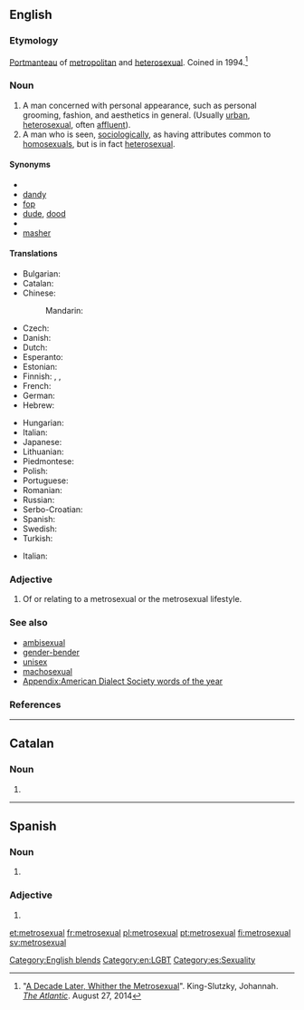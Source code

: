 ==English==
{{wikipedia}}

===Etymology===
[[portmanteau word|Portmanteau]] of [[metropolitan]] and [[heterosexual]]. Coined in 1994.<ref>"[http://www.theawl.com/2014/08/a-decade-later-whither-the-metrosexual A Decade Later, Whither the Metrosexual]". King-Slutzky, Johannah. ''[[:w:The Atlantic|The Atlantic]]''. August 27, 2014</ref>

===Noun===
{{en-noun|head=[[metro-|metro]][[sexual]]}}

# A man concerned with personal appearance, such as personal grooming, fashion, and aesthetics in general. (Usually [[urban]], [[heterosexual]], often [[affluent]]). <!-- A concern for personal image is interpreted socially as being "homosexual" in some social circles, leaving "Gay Straight Male" as the logical terminology in that social context to describe a straight male concerned with fashion and personal appearance.-->
# A man who is seen, [[sociologically]], as having attributes common to [[homosexuals]], but is in fact [[heterosexual]].

====Synonyms====
* {{l|en|boulevardier}}
* [[dandy]] {{qualifier|19th Century}}
* [[fop]] {{qualifier|19th Century}}
* [[dude]], [[dood]] {{qualifier|archaic}}
* {{l|en|man about town}}
* [[masher]] {{qualifier|archaic}}

====Translations====
{{trans-top|man concerned with personal appearance}}
* Bulgarian: {{t|bg|метросексуален|tr=metroseksualen}}
* Catalan: {{t|ca|metrosexual}}
* Chinese:
*: Mandarin: {{t|cmn|都市美男|tr=dūshì měinán|sc=Hani}}
* Czech: {{t|cs|metrosexuál}}
* Danish: {{t|da|metrosexuel}}
* Dutch: {{t+|nl|metroseksueel}}
* Esperanto: {{t|eo|metroseksulo}}
* Estonian: {{t|et|metroseksuaal}}
* Finnish: {{t|fi|metroseksuaali}}, {{t|fi|hienostelija}}, {{t+|fi|keikari}}
* French: {{t+|fr|métrosexuel|m}}
* German: {{t|de|Metrosexueller|m}}
* Hebrew: {{t|he|מטרוסקסואל|tr=metroseksual}}
{{trans-mid}}
* Hungarian: {{t|hu|metroszexuális}}
* Italian: {{t+|it|metrosessuale}}
* Japanese: {{t|ja|メトロセクシャル|tr=metorosekusharu|sc=Jpan}}
* Lithuanian: {{t|lt|metroseksualas}}
* Piedmontese: {{t|pms|gadan}}
* Polish: {{t+|pl|metroseksualny}}
* Portuguese: {{t+|pt|metrossexual|m}}
* Romanian: {{t|ro|metrosexual}}
* Russian: {{t|ru|метросексуал|m|tr=metrosɛksuál|sc=Cyrl}}
* Serbo-Croatian: {{t|sh|метросексуалан|sc=Cyrl}}
* Spanish: {{t|es|metrosexual}}
* Swedish: {{t+|sv|metrosexuell}}
* Turkish: {{t+|tr|metroseksüel}}
{{trans-bottom}}

{{checktrans-top}}
* Italian: {{t-check|it|vitellone|m}} <!--This doesn't seem to be correct: see my comment on the discussion page - Paul G-->
{{trans-mid}}
{{trans-bottom}}

===Adjective===
{{en-adj}}

# Of or relating to a metrosexual or the metrosexual lifestyle.

===See also===
* [[ambisexual]]
* [[gender-bender]]
* [[unisex]]
* [[machosexual]]
* [[Appendix:American Dialect Society words of the year]]

===References===
<references />

[[Category:English blends]]
[[Category:en:LGBT]]

----

==Catalan==

===Noun===
{{ca-noun|m}}

# {{l|en|metrosexual}}

----
==Spanish==
===Noun===
{{es-noun|m|metrosexuales}}

# {{l/en|metrosexual}}

===Adjective===
{{es-adj|pl=metrosexuales}}

# {{l/en|metrosexual}}

[[Category:es:Sexuality]]

[[et:metrosexual]]
[[fr:metrosexual]]
[[pl:metrosexual]]
[[pt:metrosexual]]
[[fi:metrosexual]]
[[sv:metrosexual]]